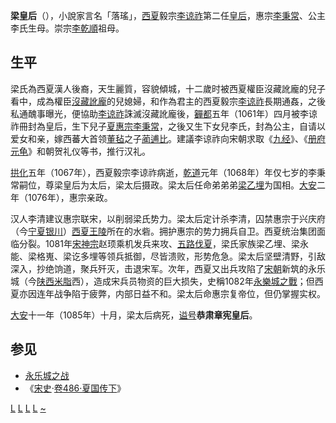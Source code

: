 '''梁皇后'''（{{bd|11世纪|？|1085年||catIdx=L}}），小說家言名「落瑤」，[[西夏|西夏]]毅宗[[李谅祚|李谅祚]]第二任[[皇后|皇后]]，惠宗[[李秉常|李秉常]]、公主李氏生母。崇宗[[李乾順|李乾順]]祖母。

== 生平 ==
{{并列图像
 | 对齐方式  = left
 | direction = vertical
 | width     = 200
 | image1    = 五路伐夏图（简）.png
 | width1    = 200
 | caption1  = 1081年[[宋神宗|宋神宗]]命[[李憲|李憲]]率領[[五路伐夏|五路宋軍伐夏]]，西夏梁太后採取誘敵深入、斷其糧道，最後只讓北宋奪得[[蘭州|蘭州]]
 | image2    = 永乐城之战示意图（繁）.png
 | width2    = 200
 | caption2  = 1082年年宋軍採取碉堡戰術，派[[徐禧_(北宋)|徐禧]]興建[[永樂城|永樂城]]，以步步逼近[[興慶|興慶府]]。西夏梁太后緊急率領30萬大軍突襲攻陷此城，北宋至此暫停伐夏，史稱[[永樂城之戰|永樂城之戰]]
}}
梁氏為西夏漢人後裔，天生麗質，容貌傾城，十二歲时被西夏權臣沒藏訛龐的兒子看中，成為權臣[[沒藏訛龐|沒藏訛龐]]的兒媳婦，和作為君主的西夏毅宗[[李谅祚|李谅祚]]長期通姦，之後私通醜事曝光，便協助[[李谅祚|李谅祚]]誅滅沒藏訛龐後，[[奲都|奲都]]五年（1061年）四月被李谅祚冊封為皇后，生下兒子[[李秉常|夏惠宗李秉常]]，之後又生下女兒李氏，封為公主，自请以爱女和亲，嫁西蕃大首领[[董毡|董毡]]之子[[蔺逋比|蔺逋比]]。建議李谅祚向宋朝求取《[[九经|九经]]》、《[[册府元龟|册府元龟]]》和朝贺礼仪等书，推行汉礼。

[[拱化|拱化]]五年（1067年），西夏毅宗李谅祚病逝，[[乾道_(西夏)|乾道]]元年（1068年）年仅七岁的李秉常嗣位，尊梁皇后为太后，梁太后摄政。梁太后任命弟弟弟[[梁乙埋|梁乙埋]]为国相。[[大安_(西夏)|大安]]二年（1076年），惠宗亲政。

汉人李清建议惠宗联宋，以削弱梁氏势力。梁太后定计杀李清，囚禁惠宗于兴庆府（今[[宁夏|宁夏]][[银川|银川]]）[[西夏王陵|西夏王陵]]所在的水砦。拥护惠宗的势力拥兵自卫。西夏统治集团面临分裂。1081年[[宋神宗|宋神宗]]赵顼乘机发兵来攻、[[五路伐夏|五路伐夏]]，梁氏家族梁乙埋、梁永能、梁格嵬、梁讫多埋等领兵抵御，尽皆溃败，形势危急。梁太后坚壁清野，引敌深入，抄绝饷道，聚兵歼灭，击退宋军。次年，西夏又出兵攻陷了[[宋朝|宋朝]]新筑的永乐城（今[[陕西|陕西]][[米脂|米脂]]西），造成宋兵员物资的巨大损失，史稱1082年[[永樂城之戰|永樂城之戰]]；但西夏亦因连年战争陷于疲弊，内部日益不和。梁太后命惠宗复帝位，但仍掌握实权。

[[大安_(西夏)|大安]]十一年（1085年）十月，梁太后病死，[[谥号|谥号]]'''恭肃章宪皇后'''。

==参见==
*[[永乐城之战|永乐城之战]]
*《[[宋史|宋史]]·[[s:宋史/卷486|卷486·夏国传下]]》
{{start box}} 
{{s-before|[[没藏皇后_(西夏毅宗)|没藏皇后]]}} 
{{s-title|[[:Category:西夏皇后|西夏皇后]]|1061年—1067年}} 
{{s-after|[[梁皇后_(西夏惠宗)|梁皇后]]}} 
{{end box}} 
{{西夏皇后}}
[[Category:西夏皇后|L]]
[[Category:西夏皇太后|L]]
[[Category:中国女性摄政者|L]]
[[Category:宁夏人|L]]
[[Category:梁姓|~]]